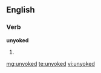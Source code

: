 ==English==

===Verb===
'''unyoked'''

# {{past of|[[unyoke]]}}

[[mg:unyoked]]
[[te:unyoked]]
[[vi:unyoked]]